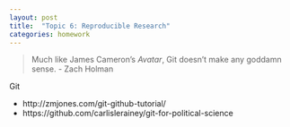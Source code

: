 ```yaml
---
layout: post
title:  "Topic 6: Reproducible Research"
categories: homework
---
```


> Much like James Cameron's *Avatar*, Git doesn't make any goddamn
> sense. - Zach Holman

Git

- http://zmjones.com/git-github-tutorial/
- https://github.com/carlislerainey/git-for-political-science